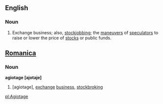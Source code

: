 ==English==
===Noun===
#Exchange business; also, [[stockjobbing]]; the [[maneuver]]s of [[speculator]]s to raise or lower the price of [[stock]]s or public funds.

==[[Romanica]]==
===Noun===
<b>agiotage [ajotaje]</b>
#[agiotage], [[exchange]] [[business]], [[stockbroking]]

[[pl:Agiotage]]